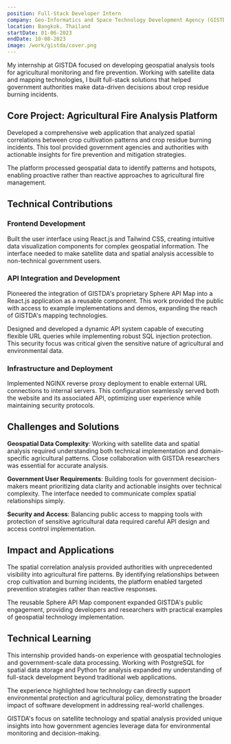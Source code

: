 ```yaml
---
position: Full-Stack Developer Intern
company: Geo-Informatics and Space Technology Development Agency (GISTDA)
location: Bangkok, Thailand
startDate: 01-06-2023
endDate: 10-08-2023
image: /work/gistda/cover.png
---
```


My internship at GISTDA focused on developing geospatial analysis tools for agricultural monitoring and fire prevention. Working with satellite data and mapping technologies, I built full-stack solutions that helped government authorities make data-driven decisions about crop residue burning incidents.

## Core Project: Agricultural Fire Analysis Platform

Developed a comprehensive web application that analyzed spatial correlations between crop cultivation patterns and crop residue burning incidents. This tool provided government agencies and authorities with actionable insights for fire prevention and mitigation strategies.

The platform processed geospatial data to identify patterns and hotspots, enabling proactive rather than reactive approaches to agricultural fire management.

## Technical Contributions

### Frontend Development

Built the user interface using React.js and Tailwind CSS, creating intuitive data visualization components for complex geospatial information. The interface needed to make satellite data and spatial analysis accessible to non-technical government users.

### API Integration and Development

Pioneered the integration of GISTDA's proprietary Sphere API Map into a React.js application as a reusable component. This work provided the public with access to example implementations and demos, expanding the reach of GISTDA's mapping technologies.

Designed and developed a dynamic API system capable of executing flexible URL queries while implementing robust SQL injection protection. This security focus was critical given the sensitive nature of agricultural and environmental data.

### Infrastructure and Deployment

Implemented NGINX reverse proxy deployment to enable external URL connections to internal servers. This configuration seamlessly served both the website and its associated API, optimizing user experience while maintaining security protocols.

## Challenges and Solutions

**Geospatial Data Complexity**: Working with satellite data and spatial analysis required understanding both technical implementation and domain-specific agricultural patterns. Close collaboration with GISTDA researchers was essential for accurate analysis.

**Government User Requirements**: Building tools for government decision-makers meant prioritizing data clarity and actionable insights over technical complexity. The interface needed to communicate complex spatial relationships simply.

**Security and Access**: Balancing public access to mapping tools with protection of sensitive agricultural data required careful API design and access control implementation.

## Impact and Applications

The spatial correlation analysis provided authorities with unprecedented visibility into agricultural fire patterns. By identifying relationships between crop cultivation and burning incidents, the platform enabled targeted prevention strategies rather than reactive responses.

The reusable Sphere API Map component expanded GISTDA's public engagement, providing developers and researchers with practical examples of geospatial technology implementation.

## Technical Learning

This internship provided hands-on experience with geospatial technologies and government-scale data processing. Working with PostgreSQL for spatial data storage and Python for analysis expanded my understanding of full-stack development beyond traditional web applications.

The experience highlighted how technology can directly support environmental protection and agricultural policy, demonstrating the broader impact of software development in addressing real-world challenges.

GISTDA's focus on satellite technology and spatial analysis provided unique insights into how government agencies leverage data for environmental monitoring and decision-making.
